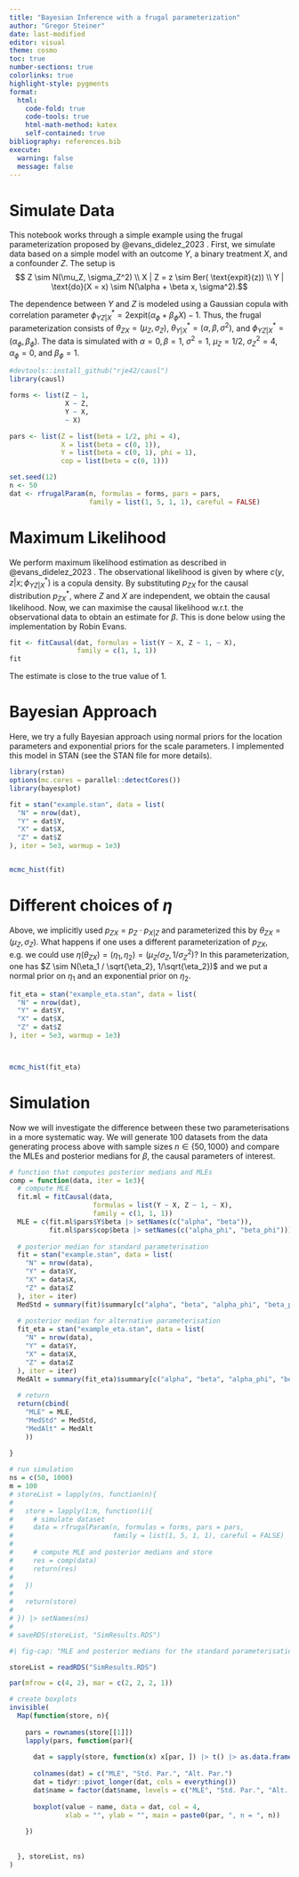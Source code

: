 ```yaml
---
title: "Bayesian Inference with a frugal parameterization"
author: "Gregor Steiner"
date: last-modified
editor: visual
theme: cosmo
toc: true  
number-sections: true
colorlinks: true
highlight-style: pygments
format:
  html: 
    code-fold: true
    code-tools: true
    html-math-method: katex
    self-contained: true
bibliography: references.bib
execute: 
  warning: false
  message: false
---
```


# Simulate Data

This notebook works through a simple example using the frugal parameterization proposed by @evans_didelez_2023 . First, we simulate data based on a simple model with an outcome $Y$, a binary treatment $X$, and a confounder $Z$. The setup is $$ Z \sim N(\mu_Z, \sigma_Z^2) \\
X | Z = z \sim Ber( \text{expit}(z)) \\
Y | \text{do}(X = x) \sim N(\alpha + \beta x, \sigma^2).$$

The dependence between $Y$ and $Z$ is modeled using a Gaussian copula with correlation parameter $\phi_{YZ|X}^* = 2 \text{expit}(\alpha_{\phi} + \beta_{\phi} X) - 1$. Thus, the frugal parameterization consists of $\theta_{ZX} = (\mu_Z, \sigma_Z)$, $\theta_{Y|X}^* = (\alpha, \beta, \sigma^2)$, and $\phi_{YZ|X}^* = (\alpha_\phi, \beta_\phi)$. The data is simulated with $\alpha = 0, \beta = 1$, $\sigma^2 = 1$, $\mu_Z = 1/2$, $\sigma_Z^2 = 4$, $\alpha_{\phi} = 0$, and $\beta_{\phi} = 1$.

```r
#devtools::install_github("rje42/causl")
library(causl)

forms <- list(Z ~ 1, 
              X ~ Z,
              Y ~ X, 
              ~ X)

pars <- list(Z = list(beta = 1/2, phi = 4),
             X = list(beta = c(0, 1)),
             Y = list(beta = c(0, 1), phi = 1),
             cop = list(beta = c(0, 1)))

set.seed(12)
n <- 50
dat <- rfrugalParam(n, formulas = forms, pars = pars, 
                    family = list(1, 5, 1, 1), careful = FALSE)


```

# Maximum Likelihood

We perform maximum likelihood estimation as described in @evans_didelez_2023 . The observational likelihood is given by \begin{align*}
    p_{ZXY}(z, x, y | \theta^*) &= p_{ZX}(z, x | \theta_{ZX}) p_{Y|ZX}^*(y|z, x; \theta_{Y|X}^*, \phi_{YZ | X}^*) \\
    &= p_{ZX}(z, x | \theta_{ZX}) p_{Y|X}^*(y | x; \theta_{Y|X}^*) c(y, z| x; \phi_{YZ | X}^*),
\end{align*} where $c(y, z| x; \phi_{YZ | X}^*)$ is a copula density. By substituting $p_{ZX}$ for the causal distribution $p_{ZX}^*$, where $Z$ and $X$ are independent, we obtain the causal likelihood. Now, we can maximise the causal likelihood w.r.t. the observational data to obtain an estimate for $\beta$. This is done below using the implementation by Robin Evans.

```r
fit <- fitCausal(dat, formulas = list(Y ~ X, Z ~ 1, ~ X),
                 family = c(1, 1, 1))
fit
```

The estimate is close to the true value of 1.

# Bayesian Approach

Here, we try a fully Bayesian approach using normal priors for the location parameters and exponential priors for the scale parameters. I implemented this model in STAN (see the STAN file for more details).

```r
library(rstan)
options(mc.cores = parallel::detectCores())
library(bayesplot)

fit = stan("example.stan", data = list(
  "N" = nrow(dat),
  "Y" = dat$Y,
  "X" = dat$X,
  "Z" = dat$Z
), iter = 5e3, warmup = 1e3)


mcmc_hist(fit)

```

# Different choices of $\eta$

Above, we implicitly used $p_{ZX} = p_Z \cdot p_{X|Z}$ and parameterized this by $\theta_{ZX} = (\mu_Z, \sigma_Z)$. What happens if one uses a different parameterization of $p_{ZX}$, e.g. we could use $\eta(\theta_{ZX}) = (\eta_1, \eta_2) = (\mu_Z / \sigma_Z, 1 / \sigma_Z^2)$? In this parameterization, one has $Z \sim N(\eta_1 / \sqrt{\eta_2}, 1/\sqrt{\eta_2})$ and we put a normal prior on $\eta_1$ and an exponential prior on $\eta_2$.

```r
fit_eta = stan("example_eta.stan", data = list(
  "N" = nrow(dat),
  "Y" = dat$Y,
  "X" = dat$X,
  "Z" = dat$Z
), iter = 5e3, warmup = 1e3)



mcmc_hist(fit_eta)

```

# Simulation

Now we will investigate the difference between these two parameterisations in a more systematic way. We will generate 100 datasets from the data generating process above with sample sizes $n \in \{50, 1000\}$ and compare the MLEs and posterior medians for $\beta$, the causal parameters of interest.

```r
# function that computes posterior medians and MLEs
comp = function(data, iter = 1e3){
  # compute MLE
  fit.ml = fitCausal(data,
                     formulas = list(Y ~ X, Z ~ 1, ~ X),
                     family = c(1, 1, 1))
  MLE = c(fit.ml$pars$Y$beta |> setNames(c("alpha", "beta")),
          fit.ml$pars$cop$beta |> setNames(c("alpha_phi", "beta_phi")))
  
  # posterior median for standard parameterisation
  fit = stan("example.stan", data = list(
    "N" = nrow(data),
    "Y" = data$Y,
    "X" = data$X,
    "Z" = data$Z
  ), iter = iter)
  MedStd = summary(fit)$summary[c("alpha", "beta", "alpha_phi", "beta_phi"), "50%"]
  
  # posterior median for alternative parameterisation
  fit_eta = stan("example_eta.stan", data = list(
    "N" = nrow(data),
    "Y" = data$Y,
    "X" = data$X,
    "Z" = data$Z
  ), iter = iter)
  MedAlt = summary(fit_eta)$summary[c("alpha", "beta", "alpha_phi", "beta_phi"), "50%"]
  
  # return
  return(cbind(
    "MLE" = MLE,
    "MedStd" = MedStd,
    "MedAlt" = MedAlt
    ))
  
}

```



```r
# run simulation
ns = c(50, 1000)
m = 100
# storeList = lapply(ns, function(n){
# 
#   store = lapply(1:m, function(i){
#     # simulate dataset
#     data = rfrugalParam(n, formulas = forms, pars = pars,
#                         family = list(1, 5, 1, 1), careful = FALSE)
# 
#     # compute MLE and posterior medians and store
#     res = comp(data)
#     return(res)
# 
#   })
# 
#   return(store)
# 
# }) |> setNames(ns)
# 
# saveRDS(storeList, "SimResults.RDS")


```


```r
#| fig-cap: "MLE and posterior medians for the standard parameterisation (Std. Par.) and alternative parameterisation (Alt. Par.)"

storeList = readRDS("SimResults.RDS")

par(mfrow = c(4, 2), mar = c(2, 2, 2, 1))

# create boxplots
invisible(
  Map(function(store, n){
    
    pars = rownames(store[[1]])
    lapply(pars, function(par){
      
      dat = sapply(store, function(x) x[par, ]) |> t() |> as.data.frame()
      
      colnames(dat) = c("MLE", "Std. Par.", "Alt. Par.")
      dat = tidyr::pivot_longer(dat, cols = everything())
      dat$name = factor(dat$name, levels = c("MLE", "Std. Par.", "Alt. Par."))
      
      boxplot(value ~ name, data = dat, col = 4,
              xlab = "", ylab = "", main = paste0(par, ", n = ", n))
      
    })
    
    
  }, storeList, ns)
)

```






